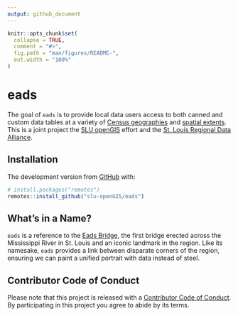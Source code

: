 ```yaml
---
output: github_document
---
```


<!-- README.md is generated from README.Rmd. Please edit that file -->

```r
knitr::opts_chunk$set(
  collapse = TRUE,
  comment = "#>",
  fig.path = "man/figures/README-",
  out.width = "100%"
)
```
# eads

<!-- badges: start -->
<!-- badges: end -->

The goal of `eads` is to provide local data users access to both canned and custom data tables at a variety of [Census geographies]() and [spatial extents](). This is a joint project the [SLU openGIS](https://slu-opengis.github.io) effort and the [St. Louis Regional Data Alliance]().

## Installation

The development version from [GitHub](https://github.com/) with:

``` r
# install.packages("remotes")
remotes::install_github("slu-openGIS/eads")
```

## What's in a Name?
`eads` is a reference to the [Eads Bridge](https://en.wikipedia.org/wiki/Eads_Bridge), the first bridge erected across the Mississippi River in St. Louis and an iconic landmark in the region. Like its namesake, `eads` provides a link between disparate corners of the region, ensuring we can paint a unified portrait with data instead of steel.

## Contributor Code of Conduct
Please note that this project is released with a [Contributor Code of Conduct](.github/CODE_OF_CONDUCT.md). By participating in this project you agree to abide by its terms.
